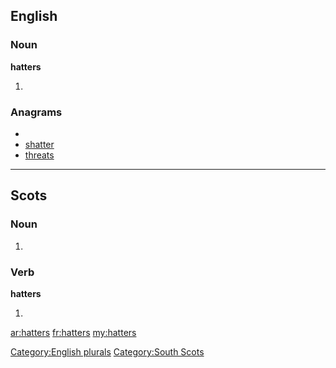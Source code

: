==English==

===Noun===
'''hatters'''

# {{plural of|[[hatter]]}}

===Anagrams===
* {{alphagram|aehrstt}}
* [[shatter#English|shatter]]
* [[threats#English|threats]]

[[Category:English plurals]]

----
==Scots==

===Noun===
{{sco-pl}}

# {{plural of|[[hatter]]}}

===Verb===
'''hatters'''

# {{third-person singular of|[[hatter]]|lang=Scots}}

[[Category:South Scots]]

[[ar:hatters]]
[[fr:hatters]]
[[my:hatters]]